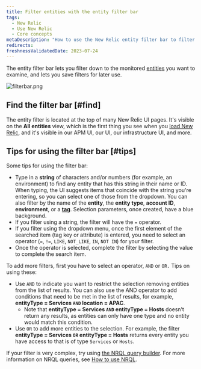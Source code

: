 ```yaml
---
title: Filter entities with the entity filter bar
tags:
  - New Relic
  - Use New Relic
  - Core concepts
metaDescription: "How to use the New Relic entity filter bar to filter your entities and save useful filtered views."
redirects:
freshnessValidatedDate: 2023-07-24
---
```



The entity filter bar lets you filter down to the monitored [entities](/docs/new-relic-solutions/new-relic-one/core-concepts/what-entity-new-relic) you want to examine, and lets you save filters for later use. 

<img
  title="filterbar.png"
  alt="filterbar.png"
  src={platformFilteringEntities}
/>

## Find the filter bar [#find]

The entity filter is located at the top of many New Relic UI pages. It's visible on the **All entities** view, which is the first thing you see when you [load New Relic](https://one.newrelic.com), and it's visible in our APM UI, our <InlinePopover type="browser" /> UI, our infrastructure UI, and more. 

## Tips for using the filter bar [#tips]

Some tips for using the filter bar: 

* Type in a **string** of characters and/or numbers (for example, an environment) to find any entity that has this string in their name or ID. When typing, the UI suggests items that coincide with the string you're entering, so you can select one of those from the dropdown. You can also filter by the name of the **entity**, the **entity type**, **account ID**, **environment**, or a [**tag**](/docs/new-relic-one/use-new-relic-one/core-concepts/tagging-use-tags-organize-group-what-you-monitor). Selection parameters, once created, have a blue background.
* If you filter using a string, the filter will have the `=` operator.
* If you filter using the dropdown menu, once the first element of the searched item (tag key or attribute) is entered, you need to select an operator (`=`, `!=`, `LIKE`, `NOT_LIKE`, `IN`, `NOT IN`) for your filter.
* Once the operator is selected, complete the filter by selecting the value to complete the search item.

To add more filters, first you have to select an operator, `AND` or `OR.` Tips on using these:

* Use `AND` to indicate you want to restrict the selection removing entities from the list of results. You can also use the AND operator to add conditions that need to be met in the list of results, for example, **entityType = Services `AND` location = APAC**.
  * Note that **entityType = Services `AND` entityType = Hosts** doesn’t return any results, as entities can only have one type and no entity would match this condition.
* Use `OR` to add more entities to the selection. For example, the filter **entityType = Services `OR` entityType = Hosts** returns every entity you have access to that is of type `Services` or `Hosts`.

If your filter is very complex, try using [the NRQL query builder](https://one.newrelic.com/data-exploration/query-builder). For more information on NRQL queries, see [How to use NRQL](/docs/query-your-data/nrql-new-relic-query-language/get-started/introduction-nrql-how-nrql-works).
